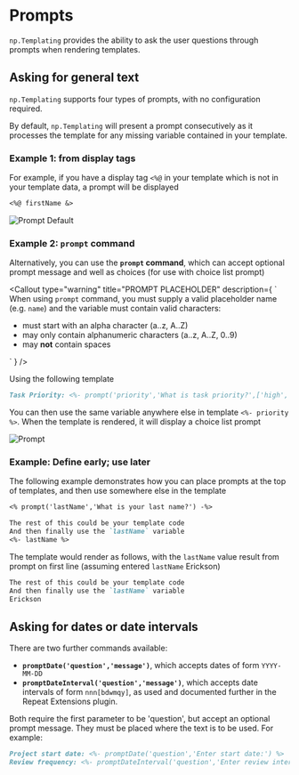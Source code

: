 

# Prompts
`np.Templating` provides the ability to ask the user questions through prompts when rendering templates.

## Asking for general text
`np.Templating` supports four types of prompts, with no configuration required.

By default, `np.Templating` will present a prompt consecutively as it processes the template for any missing variable contained in your template.

### Example 1: from display tags
For example, if you have a display tag `<%@` in your template which is not in your template data, a prompt will be displayed

```markdown
<%@ firstName &>
```

<img src={promptdefault.src} alt="Prompt Default" />

### Example 2: `prompt` command
Alternatively, you can use the **`prompt` command**, which can accept optional prompt message and well as choices (for use with choice list prompt)

<Callout
  type="warning"
  title="PROMPT PLACEHOLDER"
  description={
  `
When using <code>prompt</code> command, you must supply a valid placeholder name (e.g. <code>name</code>) and the variable must contain valid characters: 
<ul>
<li>must start with an alpha character (a..z, A..Z)</li>  
<li>may only contain alphanumeric characters (a..z, A..Z, 0..9)</li>
<li>may <b>not</b> contain spaces</li>
</ul>
  `
  }
/>


Using the following template

```markdown
Task Priority: <%- prompt('priority','What is task priority?',['high','medium','low']) %>
```
You can then use the same variable anywhere else in template `<%- priority %>`. When the template is rendered, it will display a choice list prompt

<img src={prompt2.src} alt="Prompt" />

### Example: Define early; use later
The following example demonstrates how you can place prompts at the top of templates, and then use somewhere else in the template

```markdown
<% prompt('lastName','What is your last name?') -%>

The rest of this could be your template code
And then finally use the `lastName` variable
<%- lastName %>
```

The template would render as follows, with the `lastName` value result from prompt on first line (assuming entered `lastName` Erickson)

```markdown
The rest of this could be your template code
And then finally use the `lastName` variable
Erickson
```

## Asking for dates or date intervals
There are two further commands available:
- **`promptDate('question','message')`**, which accepts dates of form `YYYY-MM-DD`
- **`promptDateInterval('question','message')`**, which accepts date intervals of form `nnn[bdwmqy]`, as used and documented further in the <Link href="../jgclark.RepeatExtensions">Repeat Extensions</Link> plugin.

Both require the first parameter to be 'question', but accept an optional prompt message. They must be placed where the text is to be used.  For example:

```markdown
Project start date: <%- promptDate('question','Enter start date:') %>
Review frequency: <%- promptDateInterval('question','Enter review interval:') %>
```
